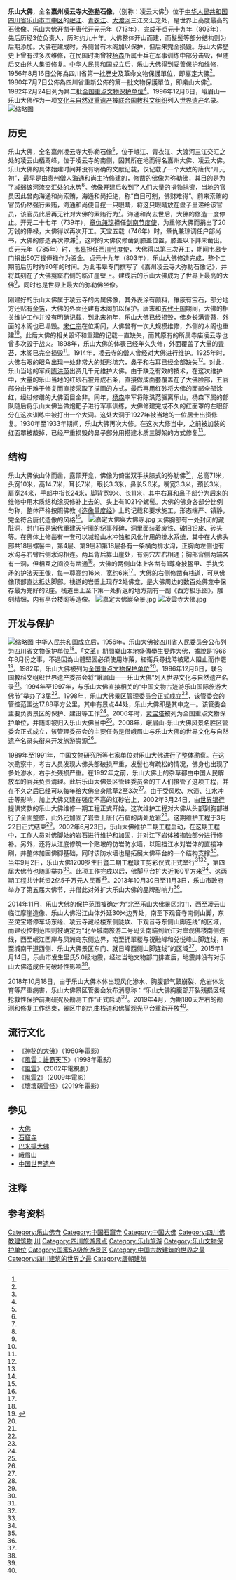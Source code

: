 {{coord|29.544136|103.771533|display=title}}
{{世界遺產概要表
| site_img = Image:Leshan_Giant_Buddha_View_from_below.jpg
| site_img_width = 350px
| site_img_capt = 樂山大佛
| zh_name = [[峨眉山|峨眉山風景區]]，含乐山大佛风景区
| en_name = Mount Emei Scenic Area, including Leshan Grand Buddha Scenic Area
| fr_name = Paysage panoramique du mont Emei, incluant le paysage panoramique du grand Bouddha de Leshan
| country = {{PRC}}
| Region = 亚洲和太平洋地区
| area =15400公顷 
| criterion_n = (x)
| criterion_c = (iv) (vi) 
| rg_year = 1996
|ID=779
| ex_rg_year = 
| iucn = 
| remarks = 
| org_url = http://whc.unesco.org/en/list/779
| map_img = 
| map_img_width = 
| locator_x = 
| locator_y = 
|buffer_zone=46900公顷}}
{{msg:四川省文物保護單位
|名稱 = 凌雲寺摩岩佛像
|編號 = 19
|圖片 = 樂山大佛頭之二.jpg
|級別 = S01
|分類 = 
|時代 = [[唐代|唐代]]
|地点 = [[四川省|四川省]][[樂山專區|樂山專區]][[樂山縣|樂山縣]]城東凌雲山
|坐標 =
|登錄 = 1956年8月16日
}}
{{msg:四川省文物保護單位
|名稱 = 淩雲寺摩崖造像
|編號 = 39
|圖片 = 凌雲山大佛.jpg
|級別 = S1
|分類 = 
|時代 = [[唐代|唐代]]
|地点 = [[四川省|四川省]][[樂山市|樂山市]]
|坐標 =
|登錄 = 1980年7月7日
}}
{{msg:四川省文物保護單位
|名稱 = 樂山大佛
|編號 = 13
|圖片 = Leshan grosser buddha.JPG
|級別 = 102
|分類 = 石窟寺及石刻
|時代 = [[唐代|唐代]]
|地点 = [[四川省|四川省]][[樂山市|樂山市]]
|坐標 = {{coord|29|32|49.27|N|103|46|9.26|E}}
|登錄 = 1982年2月23日
}}
'''乐山大佛'''，全名'''嘉州凌云寺大[[弥勒菩萨|弥勒]]石像'''，（别称：凌云大佛<ref name="forty" />）位于[[中华人民共和国|中华人民共和国]][[四川省|四川省]][[乐山市|乐山市]][[市中区_(乐山市)|市中区]]的[[岷江|岷江]]、[[青衣江|青衣江]]、[[大渡河|大渡河]]三江交汇之处，是世界上高度最高的[[石|石]][[佛像|佛像]]。乐山大佛开凿于唐代开元元年（713年），完成于贞元十九年（803年），先后历经3位负责人，历时约九十年。大佛整体开山而建，而髮[[髻|髻]]等部分结构则为后期添加。大佛在建成时，外侧曾有木阁加以保护，但后来完全损毁。乐山大佛歷史上曾有过多次维修，在民国时期曾被[[杨森|杨森]]所属士兵在军事训练中部分击毁，但随后又由他人集资修复。[[中华人民共和国|中华人民共和国]]成立后，乐山大佛得到妥善保护和维修，1956年8月16日公佈為四川省第一批歷史及革命文物保護單位，即嘉定大佛<ref name="forty"/>。1980年7月7日公佈為四川省重新公佈的第一批文物保護單位，即樂山大佛<ref name="thirty-nine"/>。1982年2月24日列为第二批[[全国重点文物保护单位|全国重点文物保护单位]]<ref name="fourteen"/>。1996年12月6日，峨眉山—乐山大佛作为一项[[文化与自然双重遗产|文化与自然双重遗产]]被[[联合国教科文组织|联合国教科文组织]]列入[[世界遗产|世界遗产]]名录。
[[File:樂山大佛頭之一.jpg|缩略图]]

==历史==
乐山大佛，全名嘉州凌云寺大弥勒石像<ref name="thirty-four"/>，位于岷江、青衣江、大渡河三江交汇之处的凌云山栖鸾峰，位于凌云寺的南侧，因其所在地而得名嘉州大佛、凌云大佛{{备注|1=“凌云大佛”一称来自于凌云寺，而凌云寺是由于该寺庙建造于凌云山上而得名的，故属于因地得名{{r|two|page=5}}。}}{{r|two|page=13}}。乐山大佛的具体始建时间并没有明确的文献记载，仅记载了一个大致的唐代“开元初”，最早是由贵州僧人海通和尚主持修建的，修凿的佛像为[[彌勒菩薩|弥勒佛]]，其目的是为了减弱该河流交汇处的水势<ref name="thirty-seven"/>{{r|one|page=7-9}}。佛像开建后收到了人们大量的捐物捐资，当地的官员因此曾向海通和尚索贿，海通和尚拒绝，称“自目可剜，佛财难得”。前来索贿的官员仍然强行索贿，海通和尚便自挖一只眼睛，将这只眼睛放在盘子里递给该官员，该官员此后再无针对大佛的索贿行为<ref name="four"/>。海通和尚去世后，大佛的修造一度停止。开元二十七年（739年），[[章仇兼琼|章仇兼琼]]担任[[剑南节度使|剑南节度使]]，为重修大佛而捐出了20万钱的俸禄，大佛得以再次开工。天宝五载（746年）时，章仇兼琼调任户部尚书，大佛的修造再次停滞<ref name="five"/>，这时的大佛仅修凿到膝盖位置，膝盖以下并未凿出。贞元元年（785年）时，[[韦皋|韦皋]]担任[[剑南西川节度使|西川节度使]]，大佛得以第三次开工，期间韦皋专门捐出50万钱俸禄作为资金。贞元十九年（803年），乐山大佛修造完成，整个工期前后历时约90年的时间{{备注|1=关于开元初年的记载究竟是否是803年的90年前，即713年一直存有争议，且在开元初年是正式开建还是仅仅提出了一个建造意愿也无法明确<ref name="three"/>。}}。为此韦皋专门撰写了《嘉州凌云寺大弥勒石像记》，并将其刻在了大佛龛窟右侧的临江崖壁上{{备注|1=这块摩崖石碑高6.6米，宽3.8米，于1991年时的整体勘察时被发现，这成为了乐山大佛的修造过程直接史料的最原始的物证。这块碑的位置由于过于偏僻，在此之前都被人们误认为已毁<ref name="six"/>。}}。建成后的乐山大佛成为了世界上最高的大佛<ref name="thirty-six"/>，同时也是世界上最大的弥勒佛坐像{{r|two|page=14}}。

刚建好的乐山大佛属于凌云寺的内属佛像，其外表涂有颜料，镶嵌有宝石，部分地方还贴有[[金箔|金箔]]，大佛的外面还建有木阁加以保护{{备注|1=乐山大佛外面的木阁在2013年考古发现相关证据之前，只有部分诗词对其予以记载，以至于很多说法都认为这座木阁并不曾存在<ref name="nine"/>。}}。唐末和[[五代十国|五代十国]]期间，大佛的相关维护工作并没有明确记载，到北宋初年，乐山大佛已经损毁，佛身长满[[苔藓植物门|青苔]]，外面的木阁也已塌毁。[[宋仁宗|宋仁宗]]在位期间，大佛曾有一次大规模维修，外侧的木阁也重建<ref name="seven"/>。此后大佛的相关毁坏和重建的记载一直缺失，而其原有的所属寺庙凌云寺也曾多次毁于战火。1898年，乐山大佛的体表已经年久失修，外面覆盖了大量的[[苔藓植物门|青苔]]，木阁已完全损毁<ref name="eight"/>。1914年，凌云寺的僧人曾经对大佛进行维护{{备注|1=但这次维护的具体方式和维护部分不详<ref name="twelve"/>。}}。1925年时，大佛右眼的眼角出现一处非常大的矩形坑穴，鼻子和右耳已经全部缺失<ref name="twelve"/>。对此，乐山当地的军阀[[陈洪范_(中华民国)|陈洪范]]出资几千元维护大佛。由于缺乏有效的技术，在这次维护中，大量的乐山当地的红砂石被开成石条，直接做成面套覆盖在了大佛脸部，五官部分由于难于修复而直接采取了描画的方式，最后再用红砂将大佛的面部全部涂红，经过修缮的大佛面目全非。同年，[[杨森|杨森]]率军将陈洪范驱离乐山，杨森下属的部队随后将乐山大佛当做炮靶子进行军事训练，大佛修建完成不久的红面罩的左眼部分在这次训练中被打出一个大洞。这处大洞于1927年被当地的一位居士出资修复。1930年至1933年期间，乐山大佛再次大修。在这次大修当中，之前被加装的红面罩被敲掉，已经严重损毁的鼻子部分用搭建木质三脚架的方式修复<ref name="eleven"/>。

==结构==
乐山大佛依山体而凿，露顶开龛，佛像为倚坐双手扶膝式的弥勒佛{{备注|1=有资料声称原来的大佛造像应为一手持珠一手扶膝的，后来因为损毁而改建为双手扶膝的姿势，但由于缺乏必要的影像资料，这一说法已经无法得到证实<ref name="seven"/>。而现今的造像当中佛像双手未做任何手印的扶膝姿势也是非常罕见的<ref name="thirty-eight"/>。}}<ref name="sixteen"/>，总高71米{{备注|1=这里的总高是从脚底到头顶的高度，而在韦皋所著《嘉州凌云寺大弥勒石像记》当中曾提及大佛脚下有莲花宝座。在1962年中华人民共和国文物部门初次勘察乐山大佛时，莲花宝座的痕迹已经无法看出<ref name="fifteen"/>。}}，头宽10米，高14.7米，耳长7米，眼长3.3米，鼻长5.6米，嘴宽3.3米，颈长3米，肩宽24米，手部中指长24米，脚背宽9米、长11米，其中右耳和鼻子部分为后来的维修中用木质结构涂灰修补上去的。头上有1021个螺髻{{备注|1=螺髻部分是后来镶嵌上去的，并不是和大佛其他部分一样是直接从山体上凿出{{r|thirty-two|page=31}}。}}。大佛的佛身各部分比例匀称，整体严格按照佛教《[[造像量度经|造像量度经]]》上的记载和要求施工，形态端严、镇静，完全符合唐代造像的风格<ref name="thirty-eight"/>。
[[File:嘉定大佛與大佛寺.jpg|thumb]]
大佛胸部有一处封闭的藏脏洞，封门石是宋代重建天宁阁的纪事残碑{{备注|1=该残碑于文革期间被再次砸毁<ref name="thirty-three"/>。}}，洞里面装着废铁、破旧铅皮、砖头等。在佛体上修凿有一套可以减轻山水冲蚀和风化作用的排水系统，其中在大佛头部共18层螺髻中，第4层、第9层和第18层各有一条横向排水沟，正胸向左侧也有水沟与右臂后侧水沟相连。两耳背后靠山崖处，有洞穴左右相通；胸部背侧两端各有一洞，但相互之间没有凿通<ref name="thirty-three"/>。大佛的两侧山体上各凿有1尊身披盔甲、手执戈矛的护法天王像，每一尊高约16米，宽约6米<ref name="twenty-nine"/>。大佛的右侧修凿有栈道，可从佛像顶部直达抵达脚部。栈道的岩壁上现存2处佛龛，是大佛周边的数百处佛龛中保存最为完好的2座。栈道由上至下第一处折返的地方刻有一副《西方极乐图》，雕刻精细，内有亭台楼阁等造像{{r|ten|page=90}}。
[[File:嘉定大佛巖全景.jpg|thumb]]
[[File:凌雲寺大佛.jpg|thumb]]

==开发与保护==
[[File:LeshanBuddaGate.jpg|缩略图]]
[[中华人民共和国|中华人民共和国]]成立后，1956年，乐山大佛被四川省人民委员会公布列为四川省文物保护单位<ref name="thirteen"/>。「文革」期間樂山本地盛傳學生要炸大佛，據說是1966年8月份之事，不過因為山體堅固必須使用炸藥，紅衛兵尋找時被眾人阻止而作罷<ref>{{Cite web |url=https://posts.careerengine.us/p/6146b8a241bcd20fc454574f |title=乐山大佛险些被炸之回忆 |access-date=2021-10-06 |archive-date=2021-10-06 |archive-url=https://web.archive.org/web/20211006212522/https://posts.careerengine.us/p/6146b8a241bcd20fc454574f |dead-url=no }}</ref>。1982年，乐山大佛被列为[[全国重点文物保护单位|全国重点文物保护单位]]<ref name="fourteen"/>。1996年12月6日，联合国教科文组织世界遗产委员会将“峨眉山——乐山大佛”列入世界文化与自然遗产名录<ref name="seventeen"/>。1994年至1997年，与乐山大佛直接相关的“中国文物古迹游乐山国际旅游大佛节”举办了3届<ref name="twenty-seven"/>。1998年，乐山大佛景区管理委员会正式成立<ref name="twenty-one"/>，该管委会的管控范围达17.88平方公里，其中有景点44处，乐山大佛即是其中之一。该管委会主要负责景区的保护、建设等工作<ref name="twenty-two"/>。2006年时，[[灵宝塔|灵宝塔]]被列为全国重点文物保护单位，并随即被归入乐山大佛当中<ref name="thirty"/>。2008年，峨眉山-乐山大佛风景名胜区管委会正式成立，该管理委员会的主要任务是借峨眉山与乐山大佛的世界文化与自然遗产名录头衔来开发旅游资源<ref name="thirty-one"/>。

1989年至1991年，中国文物研究所等七家单位对乐山大佛进行了整体勘察。在这次勘察中，考古人员发现大佛头部破损严重，发髻也有疏松的情况，佛身也出现了多处渗水，右手处残损严重{{r|thirty-two|page=31-35}}。在1992年之前，乐山大佛上的杂草都由中国人民解放军的官兵负责清理。此后乐山大佛景区管理委员会的工人们接管了这项工程，并在不久之后已经可以每年给大佛全身除草2至3次<ref name="twenty"/>。由于受风吹、水渍、江水冲击等影响，加上大佛又建在强度不高的红砂岩上，2002年3月24日，由[[世界银行|世界银行]]提供贷款的乐山大佛维修一期工程正式开始，这次维护工程对大佛从头部到胸部进行了全面整修，此外还加固了岩壁上唐代石窟的两处危岩<ref name="eighteen"/>。这期维护工程于3月22日正式结束<ref name="nineteen"/>。2002年6月23日，乐山大佛维护二期工程启动，在这期工程中，工作人员对佛脚处的岩石进行维护和加固，并对江下岩体被掏蚀部分进行修补。另外，还将从江底修筑一个贴坡的仿岩防水墙，以阻挡江水对岩体的直接冲刷，并整体加固佛脚基础，同时该防水墙也是拓展大佛平台的一个结构支撑<ref name="twenty-four"/>。当年9月2日，乐山大佛1200岁生日暨二期工程竣工剪彩仪式正式举行<ref name="twenty-five"/><ref name="twenty-six"/>，第四届大佛节也随即举办<ref name="twenty-seven"/>。此项工作完成以后，佛脚平台扩大近160平方米<ref name="twenty-four"/>。这两期工程共计耗资2亿5千万元人民币<ref name="nineteen"/>。2013年10月30日至11月3日，乐山市政府举办了第五届大佛节，并借此对外扩大乐山大佛的品牌影响力<ref name="twenty-eight"/>。

2014年11月，乐山大佛的保护范围被确定为“北至乐山大佛景区北门，西至凌云山临江摩崖造像、乐山大佛沿江山体外延30米边界处，南至下观音寺南侧山脚，东至灵宝塔停车场东缘、凌云寺藏经楼东侧陡坎、下观音寺东侧山脚连线”的区域，而建设控制范围则被确定为“北至城南旅游二号码头南端到岷江对岸观佛楼南侧连线，西至岷江西岸与凤洲岛东侧边界，南至拥翠楼与祝融峰和兑悦峰山脚连线，东至城南干道西侧、乐山大佛景区东门、就日峰西侧山脚连线”的区域<ref name="twenty-three"/>。2015年1月14日，乐山市发生里氏5.0级地震，经过当地文物部门排查后，地震并没有对乐山大佛造成任何破坏性影响<ref name="thirty-five"/>。

2018年10月18日，由于乐山大佛本体出现风化渗水、胸腹部气鼓崩裂、危岩体发育等严重病害，乐山大佛景区管委会发布消息称：“乐山大佛胸腹部开裂残损区域抢救性保护前期研究及勘测工作”正式启动<ref name="forty-one"/>。2019年4月，为期180天左右的勘测和修复工作结束，景区中的九曲栈道和佛脚观光平台重新开放<ref name="forty-two"/>。

==流行文化==
* 《[[神秘的大佛|神秘的大佛]]》（1980年電影）
* 《[[風雲：雄霸天下_(1998年電影)|風雲：雄霸天下]]》（1998年電影）
* 《[[风云：雄霸天下_(2002年电视剧)|風雲]]》（2002年電視劇）
* 《[[風雲II_(電影)|風雲2]]》（2009年電影）
* 《[[壞壞萌雪怪|壞壞萌雪怪]]》（2019年電影）

== 参见 ==
* [[大佛|大佛]]
* [[石窟寺|石窟寺]]
* [[巴米揚大佛|巴米揚大佛]]
* [[峨眉山|峨眉山]]
* [[中国世界遗产|中国世界遗产]]

==注释==
{{notefoot}}
==参考资料==
{{reflist|2|refs=
<ref name="one">{{Cite book | author = 乐山市文物保管所编 | title = 乐山大佛 | location = 北京 | publisher = 文物出版社 | date = 1982-10-01 | pages =30 | CSBN =  | accessdate = 2015-01-28 | quote = }}</ref>
<ref name="two">{{Cite book | author = 姜莉丽编著 | title = 乐山大佛 | location = 长春 | publisher = 吉林文史出版社 | date = 1973-10-01 | pages =120 | CSBN = 7068·287 | accessdate = 2015-01-28 | quote = }}</ref>
<ref name="three">{{cite journal zh |author=魏奕雄 |date=2014-4 |title=乐山大佛的修凿历程 |journal=中共乐山市委党校学报 |volume= |issue= |pages=112 |id= |url= |accessdate=2015-01-28 |quote= }}</ref>
<ref name="four">韦皋《嘉州凌云寺大弥勒石像记》：彼海上人发诚之至，救物之弘。时有郡吏将求贿于禅师，师曰：“自目可剜，佛财难得！”吏发怒曰：“尝试将来！”师乃自抉其目，捧盘致之。吏因大惊，奔走祈悔。夫专诚一意，至忘其身，虽迴山转日可也。况弘我圣道，励兹群心，安彼暴流，俾其宁息，其应速宜矣。而功巨用广，其费亿万，全身未毕，禅师去世。</ref>
<ref name="five">{{cite journal zh |author=刘范弟 |date=1995-4 |title=章仇兼琼述论 |journal=长沙水电师院社会科学学报 |volume= |issue= |pages= |id= |url= |accessdate=2015-01-28 |quote= }}</ref>
<ref name="six">{{cite journal zh |author=赖正和 |date=2007-4 |title=关于唐韦皋《嘉州凌云寺大弥勒石像记》碑 |journal=文史杂志 |volume= |issue= |pages= |id= |url= |accessdate=2015-01-28 |quote= }}</ref>
<ref name="seven">{{cite journal zh |author=魏奕雄 |date=2015-1 |title=乐山大佛的变迁 |journal=中共乐山市委党校学报 |volume= |issue= |pages= |id= |url= |accessdate=2015-01-28 |quote= }}</ref>
<ref name="eight">{{cite news |language = zh-cn |url = http://help.3g.163.com/15/0320/13/AL5G8J3O0096400O.html |title = 百年间乐山大佛的惊天变化 |publisher = 网易新闻 |date = 2015-03-20 |accessdate = 2014-11-19 |deadurl = yes |archiveurl = https://web.archive.org/web/20160305050746/http://help.3g.163.com/15/0320/13/AL5G8J3O0096400O.html |archivedate = 2016-03-05 }}</ref>
<ref name="nine">{{cite news |language = zh-cn |url = http://news.gmw.cn/2013-11/01/content_9353544.htm |title = 乐山大佛考古调查发现：历史上乐山大佛曾为大像阁覆盖 |publisher = 光明日报 |date = 2013-11-01 |accessdate = 2014-11-19 |deadurl = no |archiveurl = https://archive.is/20150603124152/http://news.gmw.cn/2013-11/01/content_9353544.htm |archivedate = 2015-06-03 }}</ref>
<ref name="ten">{{Cite book | author = 罗哲文等著 | title = 中国名窟·石窟寺·摩崖石刻与造像 | location = 天津 | publisher = 百花文艺出版社 | date = 2005-05-01 | pages =159 | ISBN = 7530639218 | accessdate = 2015-01-28 | quote = }}</ref>
<ref name="eleven">{{cite news |language = zh-cn |url = http://paper.dzwww.com/dzrb/content/20110216/ArticelA14004MT.htm |title = 乐山大佛 |publisher = 大众数字报 |date = 2011-02-16 |accessdate = 2014-11-19 |deadurl = no |archiveurl = https://web.archive.org/web/20180512095052/http://paper.dzwww.com/dzrb/content/20110216/ArticelA14004MT.htm |archivedate = 2018-05-12 }}</ref>
<ref name="twelve">{{cite news |language = zh-cn |url = http://sichuan.scol.com.cn/lsxw/content/2011-02/12/content_1901177.htm?node=956 |title = 多次“毁容”多次修复 乐山大佛渐渐“变了脸” |publisher = 四川在线 |date = 2011-02-12 |accessdate = 2014-11-19 |deadurl = no |archiveurl = https://web.archive.org/web/20180512095051/http://sichuan.scol.com.cn/lsxw/content/2011-02/12/content_1901177.htm?node=956 |archivedate = 2018-05-12 }}</ref>
<ref name="thirteen">{{cite journal zh |author=韦润琴,何国濤 |date=1989-2 |title=介绍几张乐山大佛的早期照片 |journal=四川文物 |volume= |issue= |pages= |id= |url= |accessdate=2015-01-28 |quote= }}</ref>
<ref name="fourteen">{{cite news |language = zh-cn |url = http://www.ncha.gov.cn/col/col1645/index.html |title = 国务院关于公布第二批全国重点文物保护单位的通知 |publisher = 中华人民共和国国家文物局 |date = 2011-02-12 |accessdate = 2014-11-19 |deadurl = yes |archiveurl = https://archive.is/20150129041817/http://www.sach.gov.cn/col/col1645/index.html |archivedate = 2015-01-29 }}</ref>
<ref name="fifteen">{{cite journal zh |author=魏奕雄 |date=2014-2 |title=乐山大佛应有的莲花宝座 |journal=中共乐山市委党校学报 |volume= |issue= |pages=112 |id= |url= |accessdate=2015-01-28 |quote= }}</ref>
<ref name="sixteen">{{cite journal zh |author=魏奕雄 |date=2014-5 |title=乐山大佛倚坐姿势探究 |journal=中共乐山市委党校学报 |volume= |issue= |pages=112 |id= |url= |accessdate=2015-01-28 |quote= }}</ref>
<ref name="seventeen">{{cite news |language = zh-cn |url = http://sc.sina.com.cn/life/travel/ts/2010-10-09/151945069.html |title = 乐山大佛详细介绍 |publisher = 新浪四川 |date = 2010-10-09 |accessdate = 2014-11-19 |deadurl = yes |archiveurl = https://web.archive.org/web/20160304195206/http://sc.sina.com.cn/life/travel/ts/2010-10-09/151945069.html |archivedate = 2016-03-04 }}</ref>
<ref name="eighteen">{{cite news |language = zh-cn |url = http://news.sohu.com/34/97/news145079734.shtml |title = 专家认为乐山大佛维修一期工程达到预期效果 |publisher = 新浪四川 |date = 2002-05-06 |accessdate = 2014-11-19 |deadurl = no |archiveurl = https://web.archive.org/web/20160305014610/http://news.sohu.com/34/97/news145079734.shtml |archivedate = 2016-03-05 }}</ref>
<ref name="nineteen">{{cite news |language = zh-cn |url = http://qingyuan.people.com.cn/GB/channel2/3/30/2144/200104/23/56302.html |title = 乐山大佛维修一期工程昨结束 |publisher = 人民网 |date = 2002-03-25 |accessdate = 2014-11-19 |deadurl = yes |archiveurl = https://web.archive.org/web/20160304122608/http://qingyuan.people.com.cn/GB/channel2/3/30/2144/200104/23/56302.html |archivedate = 2016-03-04 }}</ref>
<ref name="twenty">{{cite news |language = zh-cn |url = http://www.leshan.cn/GB/29/210758.html |title = 乐山大佛的守护者 |publisher = 乐山新闻网 |date = 2015-04-23 |accessdate = 2014-11-19 |deadurl = no |archiveurl = https://web.archive.org/web/20160304233523/http://www.leshan.cn/GB/29/210758.html |archivedate = 2016-03-04 }}</ref>
<ref name="twenty-one">{{cite news |language = zh-cn |url = http://www.wccdaily.com.cn/shtml/hxdsb/20150105/266475.shtml |title = 10万游客来踩桥“太平桥”能否保太平？ |publisher = 华西都市报 |date = 2015-01-25 |accessdate = 2014-11-19 |deadurl = yes |archiveurl = https://web.archive.org/web/20160304185259/http://www.wccdaily.com.cn/shtml/hxdsb/20150105/266475.shtml |archivedate = 2016-03-04 }}</ref>
<ref name="twenty-two">{{cite journal zh |author=乐山大佛景区管理委员会 |date=2013-6 |title=乐山大佛景区管理委员会加快旅游转型升级 |journal=中共乐山市委党校学报 |volume= |issue= |pages= |id= |url= |accessdate=2015-01-28 |quote= }}</ref>
<ref name="twenty-three">{{cite news |language = zh-cn |url = http://www.leshan.cn/GB/29/193205.html |title = 乐山大佛确定全国重点文物保护单位保护范围 |publisher = 乐山市人民政府 |date = 2014-11-21 |accessdate = 2014-11-19 |archive-date = 2021-02-07 |archive-url = https://web.archive.org/web/20210207003217/http://www.leshan.cn/GB/29/193205.html |dead-url = no }}</ref>
<ref name="twenty-four">{{cite news |language = zh-cn |url = http://news.sohu.com/12/09/news201480912.shtml |title = 乐山大佛二期维护正式启动 |publisher = 搜狐新闻 |date = 2002-06-13 |accessdate = 2014-11-19 |deadurl = no |archiveurl = https://web.archive.org/web/20160304222508/http://news.sohu.com/12/09/news201480912.shtml |archivedate = 2016-03-04 }}</ref>
<ref name="twenty-five">{{cite news |language = zh-cn |url = http://news.xinhuanet.com/newscenter/2002-08/15/content_525000.htm |title = 四川乐山大佛还能安坐千年？二期保护工程将竣工 |publisher = 新浪新闻 |date = 2002-06-13 |accessdate = 2014-11-19 |deadurl = no |archiveurl = https://web.archive.org/web/20050828232430/http://news.xinhuanet.com/newscenter/2002-08/15/content_525000.htm |archivedate = 2005-08-28 }}</ref>
<ref name="twenty-six">{{cite news |language = zh-cn |url = http://news.sohu.com/33/60/news202956033.shtml |title = 四川乐山大佛喜迎1200岁生日 |publisher = 搜狐新闻 |date = 2002-09-02 |accessdate = 2014-11-19 |deadurl = no |archiveurl = https://web.archive.org/web/20050928001451/http://news.sohu.com/33/60/news202956033.shtml |archivedate = 2005-09-28 }}</ref>
<ref name="twenty-seven">{{cite news |language = zh-cn |url = http://lswb.newssc.org/html/2012-07/26/content_1644546.htm |title = 何时大佛节不再是庆祝节？ |publisher = 搜狐新闻 |date = 2012-07-26 |accessdate = 2014-11-19 |deadurl = yes |archiveurl = https://web.archive.org/web/20160305065039/http://lswb.newssc.org/html/2012-07/26/content_1644546.htm |archivedate = 2016-03-05 }}</ref>
<ref name="twenty-eight">{{cite news |language = zh-cn |url = http://www.leshan.cn/GB/29/136721.html |title = 第五届乐山大佛旅游文化节完美闭幕 |publisher = 乐山新闻网 |date = 2013-11-04 |accessdate = 2014-11-19 |deadurl = no |archiveurl = https://web.archive.org/web/20140210005318/http://www.leshan.cn/GB/29/136721.html |archivedate = 2014-02-10 }}</ref>
<ref name="twenty-nine">{{cite news |language = zh-cn |url = http://www.nlc.gov.cn/newgtkj/wbty/sksjsk/201106/t20110627_45208.htm |title = 乐山大佛 |publisher = 国图空间 |date = 2013-11-04 |accessdate = 2014-11-19 |deadurl = yes |archiveurl = https://archive.is/20150605024613/http://www.nlc.gov.cn/newgtkj/wbty/sksjsk/201106/t20110627_45208.htm |archivedate = 2015-06-05 }}</ref>
<ref name="thirty">{{cite news |language = zh-cn |url = http://www.ncha.gov.cn/col/col1649/index.html |title = 国务院关于核定并公布第六批全国重点文物保护单位的通知 |publisher = 中华人民共和国国家文物局 |date = 2013-11-04 |accessdate = 2014-11-19 |deadurl = yes |archiveurl = https://web.archive.org/web/20141006110251/http://www.sach.gov.cn/col/col1649/index.html |archivedate = 2014-10-06 }}</ref>
<ref name="thirty-one">{{cite news |language = zh-cn |url = http://travel.cnr.cn/jxzh/200811/t20081119_505155346.html |title = 峨眉山-乐山大佛风景名胜区管委会成立 |publisher = 中国广播网 |date = 2008-11-19 |accessdate = 2014-11-19 |deadurl = no |archiveurl = https://web.archive.org/web/20160306172145/http://travel.cnr.cn/jxzh/200811/t20081119_505155346.html |archivedate = 2016-03-06 }}</ref>
<ref name="thirty-two">{{Cite book | author = 黄克忠编著 | title = 岩土文物建筑的保护 | location = 北京 | publisher = 中国建筑工业出版社 | date = 1998-10-01 | pages =30 | ISBN = 7112020239 | accessdate = 2015-01-28 | quote = }}</ref>
<ref name="thirty-three">{{cite news |language = zh-cn |url = http://scnews.newssc.org/system/20150521/000565876.html |title = 走进“世界文化遗产”--四川乐山大佛 |publisher = 四川新闻网 |date = 2015-05-21 |accessdate = 2014-11-19 |deadurl = yes |archiveurl = https://web.archive.org/web/20160803170006/http://scnews.newssc.org/system/20150521/000565876.html |archivedate = 2016-08-03 }}</ref>
<ref name="thirty-four">{{cite news |language = zh-cn |url = http://difang.gmw.cn/newspaper/2015-05/18/content_106675303.htm |title = 乐山大佛 是怎样建成的？ |publisher = 光明日报 |date = 2015-05-18 |accessdate = 2014-11-19 |deadurl = no |archiveurl = https://web.archive.org/web/20160304220704/http://difang.gmw.cn/newspaper/2015-05/18/content_106675303.htm |archivedate = 2016-03-04 }}</ref>
<ref name="thirty-five">{{cite news |language = zh-cn |url = http://sichuan.scol.com.cn/fffy/201501/9972544.html |title = 峨眉山-乐山大佛景区正全面排查地震后情况 |publisher = 四川在线 |date = 2015-01-14 |accessdate = 2014-11-19 |deadurl = no |archiveurl = https://web.archive.org/web/20160304185535/http://sichuan.scol.com.cn/fffy/201501/9972544.html |archivedate = 2016-03-04 }}</ref>
<ref name="thirty-six">{{cite news |language = zh-cn |url = http://fo.ifeng.com/a/20141017/40840102_0.shtml |title = 世界最高大佛：佛是一座山 山是一座佛 |publisher = 凤凰佛教 |date = 2014-10-20 |accessdate = 2014-11-19 |deadurl = no |archiveurl = https://web.archive.org/web/20141201222003/http://fo.ifeng.com/a/20141017/40840102_0.shtml |archivedate = 2014-12-01 }}</ref>
<ref name="thirty-seven">韦皋《嘉州凌云寺大弥勒石像记》：开元初，有沙门海通者，哀此习险，厥惟天难，剋其能仁，迴彼造物。以此山淙流激湍，峭壁万仞，谓石可改而下，江或积而平。若广开慈容，增廓轮相，善因可作，众力可集。由是崇未来因，作弥勒像，俾前劫后劫，修之无穷。</ref>
<ref name="thirty-eight">{{cite journal zh|author=乐山大佛景区管理委员会|year=2001|month=|title=乐山大佛：佛与人的融合|journal=香港佛教|volume=492|issue=|pages=|id=|url=http://fo.ifeng.com/foyibolan/detail_2010_11/01/2960147_0.shtml|accessdate=2015-01-28|quote=|deadurl=no|archiveurl=https://web.archive.org/web/20150922222959/http://fo.ifeng.com/foyibolan/detail_2010_11/01/2960147_0.shtml|archivedate=2015-09-22}}</ref>
<ref name="thirty-nine">"『關於重新公布全省文物保護單位名單的通知』（四川省人民政府一九八〇年七月七日川府發〔1980〕154號文件)我省是一個歷史悠久而又富於革命傳統的省區之一。保存文物較為豐富。做好革命文物和歷史文物的保護管理工作，對於豐富人民文化生活，提高民族自尊心和發展旅遊事業，都有著重要的意義。一九五六年和一九六一年我省曾先後公布了兩批省級文物保護單位八十六處。但是，由於林彪、「四人幫」推行極左路線，很多革命歷史文物遭到破壞，有的文物受自然侵蝕嚴重，現已面目全非。經調查，現重新確定公布省級文物保護單位共一百三十八處（名單。其它具有一定保護意義的遺跡、遺址，可以由所在的地、市、州、縣公布為文物保護單位。各地應根據國務院發布的《文物保護管理暫行條例》的規定，對文物保護單位劃出必要的保護範圍，作出標誌說明，並建立科學記錄檔案，認真做好保護、管理工作。各級人民政府在制定生產建設規劃和城市建設規劃時，應將所轄地區內的各級文物保護單位納入規劃加以保護。各地各單位在進行各項工程設計時，對工程範圍內的文物保護單位，應當事先會同當地文化行政部門確定具體保護辦法，列入設計任務書。如果因建設工程的特別需要，必須對文物保護單蘆進行發掘或遷移時，建設部門應與當地文化行政部門協商，並且必須在取得一致意見以後才能動工。意見有分歧時，由當地人民政府報請上級決定。一切核定為文物保護單位的紀念建築物、古建築、石窟寺，石刻、雕塑（包括建築物的附屬物）等，其所有權屬於國家，不得佔用。現在使用的單位，只有保護安全的責任，沒有拆除、改建的權利。在需要修繕的時候，必須嚴格遵守保持現狀或恢復原狀的原則，在保護範圍內不得進行其他的建設工程。在文物保護單位附近修建房屋時，須取得當地文化行政部門的同意，並注意環境氣氛的協調和防止污染問題。為了切實做好對文物的保護管理工作，各級人民政府應加強領導，採取有力措施，制止破壞，切實把這項工作抓起來。文物維修應納入當地計劃，上報審批。同時應經常向廣大群眾進行有關文物保護的宣傳教育。對保護文物卓有成績的單位或個人，應給予表揚和適當的獎勵，對破壞、盜竊文物者，按情節輕重，嚴肅處理。附：《四川省文物保護單位名單》。四川省人民政府辦公廳編. 《四川省法規規章彙編 1952-1984》，四川人民出版社,1985，第663-677頁</ref>
<ref name="forty">"『四川省人民委員會關於在工農業生產建設中注意保護文物的通知』，「（56）省二文字第0618號」，各專署、市、自治州、縣（市）人民委員會：中央駐省及省屬各有關建設單位：保護歷史文物，目前在我省許多地方還沒有引起應有的注意。不少幹部還不了解「這些文物與建築不但是研究我國歷史與文化的最可靠的實物例證，也是對廣大人民及進行愛國主義教育的最具體的材料，一旦被毀，即為不可彌補的損失」。今年一月彭縣四區平鄉農民修豬圈，破壞了一座較大的[[東漢|東漢]]畫像磚墓，就是一個突出的例子。為使寶貴的歷史文物得到切實的保護，不致繼續遭受破壞，、市、自治州、縣（市）人民委員會應根拠本通知及轉發的各項文件教育幹部，作好對群眾的宣傳工作；對文件中所作的各項規定，務須切實遵照執行。各自治州有著大量關於奴隸制度和農奴制度的重要文物，尤其需要作好關於文物的保護工作。中央駐省和省屬各有關建設單位，在進行較大規模基本建設之前，應和文化行政部門取得聯繫，在建設過程中，應教育職工密切注意保護文物，防止出土文物遭受損失。為了不使已知的重要文物受到損壞，現隨文公布我省第一批歷史及革命文物保護單位名單。對於名單中所列各項文物，有關縣、鄉人民委員會應在本通知到達後一個月內做出木牌或其它標誌，發動群眾成立文物保護小組，妥善加以保護。凡末列入名單，但為人民群眾和各界人土公認為值得保護的重要文物，亦應加以保護，並將這些文物的名稱及簡要情況報告省文化局。現將國務院「關於在農業生產建設中保護文物的通知」和「關於貫徹在工農業建設中保護文物指示的通知」，連同前中央人民政府政務院「關於在基本建設工程中保護歷史及革命文物的指示」，一併轉發給你們，希即認真研究。貫徹執行。』附件：國務院「關於在農業生產建設中保護文物的通知」、「關於貫徹在工農業建設中保護文物指示的通知」、及前中央人民政府政務院「關手在基本建設工程中保護歷史及革命文物的指示」各一份、四川省第一批歷史及革命文物保護單位名單一份，四川省人民委員會，1956年8月16日。合計六十一處。包括：革命遺址四處；漢墓三處；[[五代|五代]]（王建）墓一處；漢闕十二處；刻石造像二十二處（包括千佛碑）；寺廟建築十三處（內有壁畫者六處）；塔二處（磚、石建築）；僰人懸棺二處；銅鐵鑄物二處（鐘、塔)。《全國各省、自治區、直轄市第一批文物保護單位名單彙編》,文化部文物管理局編 1958.02,第288-292頁"</ref>
<ref name="forty-one">{{Cite web|title=乐山大佛“体检”4个月 九曲栈道关闭景区正常开放-新华网|url=http://www.xinhuanet.com/local/2018-10/09/c_1123532040.htm|accessdate=2019-07-26|work=www.xinhuanet.com|archive-date=2020-12-10|archive-url=https://web.archive.org/web/20201210170314/http://www.xinhuanet.com/local/2018-10/09/c_1123532040.htm|dead-url=no}}</ref>
<ref name="forty-two">{{Cite web|title=历经200天修缮 乐山大佛恢复昔日风采——人民政协网|url=http://www.rmzxb.com.cn/c/2019-05-07/2339894.shtml|accessdate=2019-07-26|work=www.rmzxb.com.cn|archive-date=2020-12-04|archive-url=https://web.archive.org/web/20201204154424/http://www.rmzxb.com.cn/c/2019-05-07/2339894.shtml|dead-url=no}}</ref>
}}

{{Commonscat|Leshan Giant Buddha}}
{{四川全国重点文物保护单位}}
{{中華人民共和國的世界遺產}}
{{中國石窟}}
{{Sichuan topics}}
{{大佛}}

{{Portal bar|中国|中華人民共和國|四川|佛教|世界遗产}}

[[Category:乐山佛寺|Category:乐山佛寺]]
[[Category:中国石窟寺|Category:中国石窟寺]]
[[Category:中国大佛|Category:中国大佛]]
[[Category:四川佛教建筑物|Category:四川佛教建筑物]]
[[Category:中國世界遺產|川]]
[[Category:四川旅游景点|Category:四川旅游景点]]
[[Category:乐山旅游|Category:乐山旅游]]
[[Category:乐山文物保护单位|Category:乐山文物保护单位]]
[[Category:国家5A级旅游景区|Category:国家5A级旅游景区]]
[[Category:中国宗教建筑的世界之最|Category:中国宗教建筑的世界之最]]
[[Category:四川建筑的世界之最|Category:四川建筑的世界之最]]
[[Category:唐朝建筑|Category:唐朝建筑]]
{{Good article}}